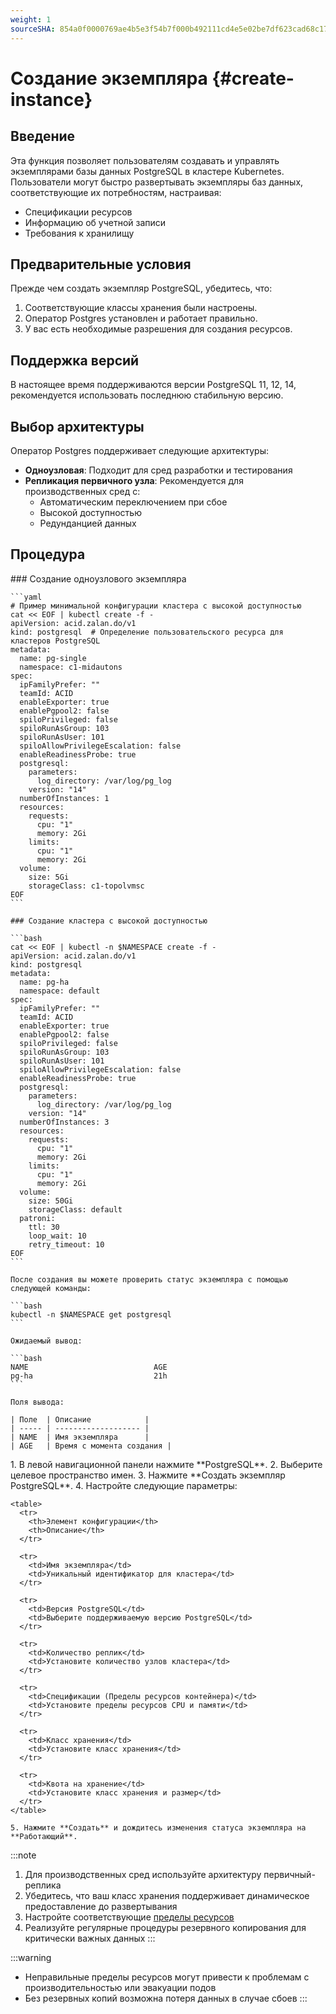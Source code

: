 ```yaml
---
weight: 1
sourceSHA: 854a0f0000769ae4b5e3f54b7f000b492111cd4e5e02be7df623cad68c173765
---
```


# Создание экземпляра \{#create-instance}

## Введение

Эта функция позволяет пользователям создавать и управлять экземплярами базы данных PostgreSQL в кластере Kubernetes. Пользователи могут быстро развертывать экземпляры баз данных, соответствующие их потребностям, настраивая:

- Спецификации ресурсов
- Информацию об учетной записи
- Требования к хранилищу

## Предварительные условия

Прежде чем создать экземпляр PostgreSQL, убедитесь, что:

1. Соответствующие классы хранения были настроены.
2. Оператор Postgres установлен и работает правильно.
3. У вас есть необходимые разрешения для создания ресурсов.

## Поддержка версий

В настоящее время поддерживаются версии PostgreSQL 11, 12, 14, рекомендуется использовать последнюю стабильную версию.

## Выбор архитектуры

Оператор Postgres поддерживает следующие архитектуры:

- **Одноузловая**: Подходит для сред разработки и тестирования
- **Репликация первичного узла**: Рекомендуется для производственных сред с:
  - Автоматическим переключением при сбое
  - Высокой доступностью
  - Редунданцией данных

## Процедура

<Tabs>
  <Tab label="CLI">
    ### Создание одноузлового экземпляра

    ```yaml
    # Пример минимальной конфигурации кластера с высокой доступностью
    cat << EOF | kubectl create -f -
    apiVersion: acid.zalan.do/v1
    kind: postgresql  # Определение пользовательского ресурса для кластеров PostgreSQL
    metadata:
      name: pg-single
      namespace: c1-midautons
    spec:
      ipFamilyPrefer: ""
      teamId: ACID
      enableExporter: true
      enablePgpool2: false
      spiloPrivileged: false
      spiloRunAsGroup: 103
      spiloRunAsUser: 101
      spiloAllowPrivilegeEscalation: false
      enableReadinessProbe: true
      postgresql:
        parameters:
          log_directory: /var/log/pg_log
        version: "14"
      numberOfInstances: 1
      resources:
        requests:
          cpu: "1"
          memory: 2Gi
        limits:
          cpu: "1"
          memory: 2Gi
      volume:
        size: 5Gi
        storageClass: c1-topolvmsc
    EOF
    ```

    ### Создание кластера с высокой доступностью

    ```bash
    cat << EOF | kubectl -n $NAMESPACE create -f -
    apiVersion: acid.zalan.do/v1
    kind: postgresql
    metadata:
      name: pg-ha
      namespace: default
    spec:
      ipFamilyPrefer: ""
      teamId: ACID
      enableExporter: true
      enablePgpool2: false
      spiloPrivileged: false
      spiloRunAsGroup: 103
      spiloRunAsUser: 101
      spiloAllowPrivilegeEscalation: false
      enableReadinessProbe: true
      postgresql:
        parameters:
          log_directory: /var/log/pg_log
        version: "14"
      numberOfInstances: 3
      resources:
        requests:
          cpu: "1"
          memory: 2Gi
        limits:
          cpu: "1"
          memory: 2Gi
      volume:
        size: 50Gi
        storageClass: default
      patroni:
        ttl: 30
        loop_wait: 10
        retry_timeout: 10
    EOF
    ```

    После создания вы можете проверить статус экземпляра с помощью следующей команды:

    ```bash
    kubectl -n $NAMESPACE get postgresql
    ```

    Ожидаемый вывод:

    ```bash
    NAME                            AGE
    pg-ha                           21h
    ```

    Поля вывода:

    | Поле  | Описание            |
    | ----- | ------------------- |
    | NAME  | Имя экземпляра      |
    | AGE   | Время с момента создания |
  </Tab>

  <Tab label="Web Console">
    1. В левой навигационной панели нажмите **PostgreSQL**.
    2. Выберите целевое пространство имен.
    3. Нажмите **Создать экземпляр PostgreSQL**.
    4. Настройте следующие параметры:

    <table>
      <tr>
        <th>Элемент конфигурации</th>
        <th>Описание</th>
      </tr>

      <tr>
        <td>Имя экземпляра</td>
        <td>Уникальный идентификатор для кластера</td>
      </tr>

      <tr>
        <td>Версия PostgreSQL</td>
        <td>Выберите поддерживаемую версию PostgreSQL</td>
      </tr>

      <tr>
        <td>Количество реплик</td>
        <td>Установите количество узлов кластера</td>
      </tr>

      <tr>
        <td>Спецификации (Пределы ресурсов контейнера)</td>
        <td>Установите пределы ресурсов CPU и памяти</td>
      </tr>

      <tr>
        <td>Класс хранения</td>
        <td>Установите класс хранения</td>
      </tr>

      <tr>
        <td>Квота на хранение</td>
        <td>Установите класс хранения и размер</td>
      </tr>
    </table>

    5. Нажмите **Создать** и дождитесь изменения статуса экземпляра на **Работающий**.
  </Tab>
</Tabs>

:::note

1. Для производственных сред используйте архитектуру первичный-реплика
2. Убедитесь, что ваш класс хранения поддерживает динамическое предоставление до развертывания
3. Настройте соответствующие [пределы ресурсов](https://kubernetes.io/docs/concepts/configuration/manage-resources-containers/)
4. Реализуйте регулярные процедуры резервного копирования для критически важных данных
   :::

:::warning

- Неправильные пределы ресурсов могут привести к проблемам с производительностью или эвакуации подов
- Без резервных копий возможна потеря данных в случае сбоев
  :::
